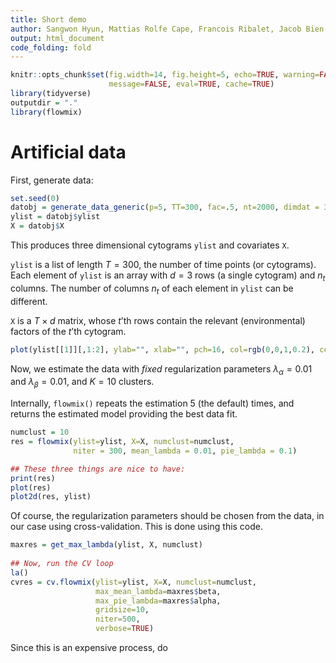```yaml
---
title: Short demo
author: Sangwon Hyun, Mattias Rolfe Cape, Francois Ribalet, Jacob Bien
output: html_document
code_folding: fold
---
```

```r
knitr::opts_chunk$set(fig.width=14, fig.height=5, echo=TRUE, warning=FALSE,
                      message=FALSE, eval=TRUE, cache=TRUE)
library(tidyverse)
outputdir = "."
library(flowmix)
```

# Artificial data

First, generate data:

```r
set.seed(0)
datobj = generate_data_generic(p=5, TT=300, fac=.5, nt=2000, dimdat = 3)
ylist = datobj$ylist
X = datobj$X
```

This produces three dimensional cytograms `ylist` and covariates `X`.

`ylist` is a list of length $T=300$, the number of time points (or
cytograms). Each element of `ylist` is an array with $d=3$ rows (a single
cytogram) and $n_t$ columns. The number of columns $n_t$ of each element in
`ylist` can be different.

`X` is a $T \times d$ matrix, whose $t$'th rows contain the relevant
(environmental) factors of the $t$'th cytogram.

```r
plot(ylist[[1]][,1:2], ylab="", xlab="", pch=16, col=rgb(0,0,1,0.2), cex=.5)
```

Now, we estimate the data with *fixed* regularization parameters
$\lambda_\alpha=0.01$ and $\lambda_\beta=0.01$, and $K=10$ clusters.

Internally, `flowmix()` repeats the estimation 5 (the default) times, and returns the
estimated model providing the best data fit.

```r
numclust = 10
res = flowmix(ylist=ylist, X=X, numclust=numclust,
              niter = 300, mean_lambda = 0.01, pie_lambda = 0.1)

## These three things are nice to have:
print(res)
plot(res)
plot2d(res, ylist)
```

Of course, the regularization parameters should be chosen from the data, in our
case using cross-validation. This is done using this code.

```r
maxres = get_max_lambda(ylist, X, numclust)
  
## Now, run the CV loop
la()
cvres = cv.flowmix(ylist=ylist, X=X, numclust=numclust,
                   max_mean_lambda=maxres$beta,
                   max_pie_lambda=maxres$alpha,
                   gridsize=10,
                   niter=500,
                   verbose=TRUE)
```

Since this is an expensive process, do

